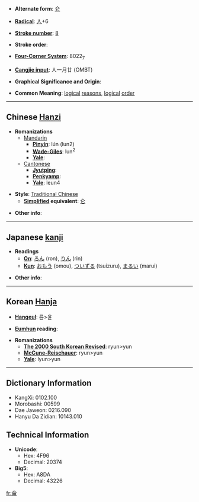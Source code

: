 * '''Alternate form''': [[仑]]

* '''[[Wiktionary:Chinese radical index| Radical]]''': [[Wiktionary:Chinese radical index 人|人]]+6

* '''[[Wiktionary:Chinese total strokes index|Stroke number]]''': [[Wiktionary:Chinese total strokes index 8|8]]

* '''Stroke order''': 

* '''[[Wiktionary:Chinese four corner index|Four-Corner System]]''': 8022<sub>7</sub>

* '''[[Wiktionary:Chinese Cangjie index|Cangjie input]]''': 人一月廿 (OMBT)

* '''Graphical Significance and Origin''': 

* '''Common Meaning''': [[logical]] [[reason]]s, [[logical]] [[order]]

----

== Chinese [[Hanzi]] ==

* '''Romanizations'''
** [[Mandarin]]
*** '''[[Pinyin]]''': lún (lun2)
*** '''[[Wade-Giles]]''': lun<sup>2</sup>
*** '''[[Yale]]''': 
**[[Cantonese]]
***'''[[Jyutping]]''':
***'''[[Penkyamp]]''': 
***'''[[Yale]]''': leun4

* '''Style''': [[Traditional Chinese]] 
** '''[[Simplified Chinese|Simplified]] equivalent''': [[仑]]

* '''Other info''': 

----

== Japanese [[kanji]] ==

* '''Readings'''
** '''[[On]]''': [[ろん]] (ron), [[りん]] (rin)
** '''[[Kun]]''': [[おもう]] (omou), [[ついずる]] (tsuizuru), [[まるい]] (marui)

* '''Other info''':  

----

== Korean [[Hanja]] ==

* '''[[Hangeul]]''': 륜>윤

* '''[[Eumhun]] reading''': 

* '''Romanizations'''
** '''[[The 2000 South Korean Revised Romanization|The 2000 South Korean Revised]]''': ryun>yun
** '''[[McCune-Reischauer]]''': ryun>yun
** '''[[Yale]]''': lyun>yun

----

== Dictionary Information ==

* KangXi: 0102.100
* Morobashi: 00599
* Dae Jaweon: 0216.090
* Hanyu Da Zidian: 10143.010

== Technical Information ==

* '''Unicode''':
** Hex: 4F96
** Decimal: 20374
* '''Big5''':
** Hex: A8DA
** Decimal: 43226

[[fr:侖]]